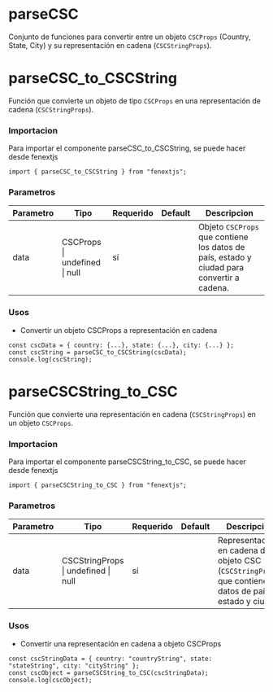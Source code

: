 # parseCSC

Conjunto de funciones para convertir entre un objeto `CSCProps` (Country, State, City) y su representación en cadena (`CSCStringProps`).

# parseCSC_to_CSCString

Función que convierte un objeto de tipo `CSCProps` en una representación de cadena (`CSCStringProps`).

### Importacion

Para importar el componente parseCSC_to_CSCString, se puede hacer desde fenextjs

```tsx copy
import { parseCSC_to_CSCString } from "fenextjs";
```

### Parametros

| Parametro | Tipo | Requerido | Default | Descripcion |
| --------- | ---- | --------- | ------- | ----------- |
| data | CSCProps \| undefined \| null | sí |  | Objeto `CSCProps` que contiene los datos de país, estado y ciudad para convertir a cadena. |
### Usos

- Convertir un objeto CSCProps a representación en cadena

```tsx copy
const cscData = { country: {...}, state: {...}, city: {...} };
const cscString = parseCSC_to_CSCString(cscData);
console.log(cscString);
```



# parseCSCString_to_CSC

Función que convierte una representación en cadena (`CSCStringProps`) en un objeto `CSCProps`.

### Importacion

Para importar el componente parseCSCString_to_CSC, se puede hacer desde fenextjs

```tsx copy
import { parseCSCString_to_CSC } from "fenextjs";
```

### Parametros

| Parametro | Tipo | Requerido | Default | Descripcion |
| --------- | ---- | --------- | ------- | ----------- |
| data | CSCStringProps \| undefined \| null | sí |  | Representación en cadena de un objeto CSC (`CSCStringProps`) que contiene los datos de país, estado y ciudad. |
### Usos

- Convertir una representación en cadena a objeto CSCProps

```tsx copy
const cscStringData = { country: "countryString", state: "stateString", city: "cityString" };
const cscObject = parseCSCString_to_CSC(cscStringData);
console.log(cscObject);
```



